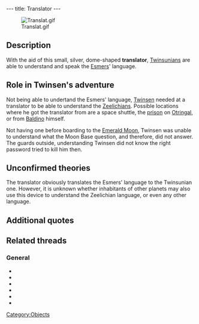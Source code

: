 ---
title: Translator
---

[[Image:Translat.gif|right]]

{{Quote|
Quote=This translator allows you to understand everything said by the visitors from Space. In discreet mode, you can even spy on conversations.|
Character=Official description}}

==Description==
With the aid of this small, silver, dome-shaped '''translator''', [[Twinsun|Twinsunians]] are able to understand and speak the [[Esmers]]' language.

==Role in Twinsen's adventure==
Not being able to undertand the Esmers' language, [[Twinsen]] needed at a translator to be able to understand the [[Zeelich|Zeelichians]]. Possible locations where he got the translator from are a space shuttle, the [[Otringal prison|prison]] on [[Otringal]], or from [[Baldino]] himself.

Not having one before boarding to the [[Emerald Moon]], Twinsen was unable to understand what the Moon Base question, and therefore, did not answer. The guards outside, understanding Twinsen did not know the right password tried to kill him then.

==Unconfirmed theories==
The translator obviously translates the Esmers' language to the Twinsunian one. However, it is unknown whether inhabitants of other planets may also use this device to understand the Zeelichian language, or even any other language.

==Additional quotes==
{{Quote|
Quote=You have found a translator. Now you'll be able to understand the Esmer language.|
Character=When Twinsen received the translator}}
{{Quote|
Quote=What's he saying??|
Character=Twinsen}}
{{Quote|
Quote=Hey, Twinsen, take this translator, and you will conveniently understand the language of Zeelich!!|
Character=Jerome Baldino}}

==Related threads==
===General===
* {{thread|id=5305|title=The communicator in LBA2}}
* {{thread|id=6467|title=Spying on Conversations}}
* {{thread|id=5927|title=Translator first time playing}}
* {{thread|id=2398|title=Omg}}
* {{thread|id=1981|title=translator}}
* {{thread|id=741|title=another unknown quote}}

[[Category:Objects]]